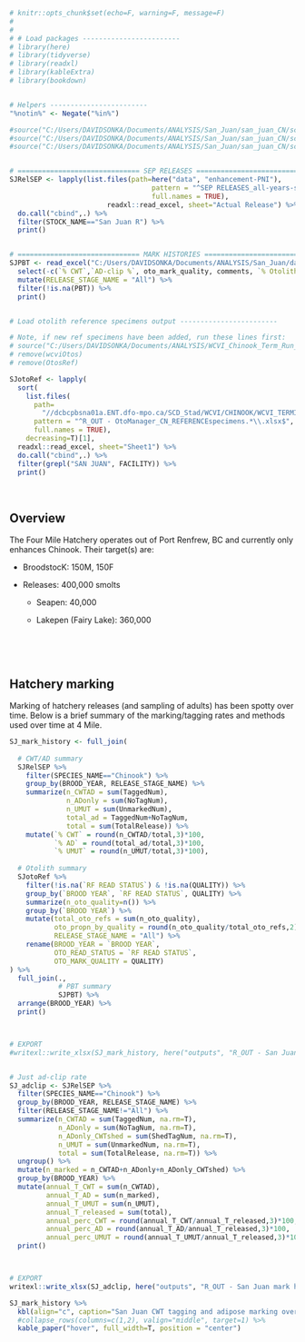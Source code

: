 

```r
# knitr::opts_chunk$set(echo=F, warning=F, message=F)
# 
# 
# # Load packages ------------------------
# library(here)
# library(tidyverse)
# library(readxl)
# library(kableExtra)
# library(bookdown)


# Helpers ------------------------
"%notin%" <- Negate("%in%")

#source("C:/Users/DAVIDSONKA/Documents/ANALYSIS/San_Juan/san_juan_CN/scripts/functions/getExtractorData.R", local = knitr::knit_global())
#source("C:/Users/DAVIDSONKA/Documents/ANALYSIS/San_Juan/san_juan_CN/scripts/functions/getMrpPadsData.R", local = knitr::knit_global())
#source("C:/Users/DAVIDSONKA/Documents/ANALYSIS/San_Juan/san_juan_CN/scripts/functions/getNusedsData.R", local = knitr::knit_global())


# ============================== SEP RELEASES ==============================
SJRelSEP <- lapply(list.files(path=here("data", "enhancement-PNI"),
                                   pattern = "^SEP RELEASES_all-years-spp.*\\.xlsx$",
                                   full.names = TRUE), 
                        readxl::read_excel, sheet="Actual Release") %>% 
  do.call("cbind",.) %>%
  filter(STOCK_NAME=="San Juan R") %>%
  print()


# ============================== MARK HISTORIES ==============================
SJPBT <- read_excel("C:/Users/DAVIDSONKA/Documents/ANALYSIS/San_Juan/data/enhancement-PNI/4Mile_mark_history.xlsx", sheet="Sheet1") %>%
  select(-c(`% CWT`,`AD-clip %`, oto_mark_quality, comments, `% Otolith`)) %>% 
  mutate(RELEASE_STAGE_NAME = "All") %>% 
  filter(!is.na(PBT)) %>%
  print()


# Load otolith reference specimens output ------------------------

# Note, if new ref specimens have been added, run these lines first:
# source("C:/Users/DAVIDSONKA/Documents/ANALYSIS/WCVI_Chinook_Term_Run_Recon/WCVI_CN_TermRunRecon/scripts/misc-helpers/OtoCompile.R")
# remove(wcviOtos)
# remove(OtosRef)

SJotoRef <- lapply(
  sort(
    list.files(
      path=
        "//dcbcpbsna01a.ENT.dfo-mpo.ca/SCD_Stad/WCVI/CHINOOK/WCVI_TERMINAL_RUN/Annual_data_summaries_for_RunRecons/OtoCompile_base-files/ReferenceSpecimens/Export/",
      pattern = "^R_OUT - OtoManager_CN_REFERENCEspecimens.*\\.xlsx$",
      full.names = TRUE), 
    decreasing=T)[1], 
  readxl::read_excel, sheet="Sheet1") %>% 
  do.call("cbind",.) %>%
  filter(grepl("SAN JUAN", FACILITY)) %>%
  print()
```

<br>

## **Overview** 

The Four Mile Hatchery operates out of Port Renfrew, BC and currently only enhances Chinook. Their target(s) are: 

* BroodstocK: 150M, 150F

* Releases: 400,000 smolts

  + Seapen: 40,000
  
  + Lakepen (Fairy Lake): 360,000

<br>

<br>

## **Hatchery marking**

Marking of hatchery releases (and sampling of adults) has been spotty over time. Below is a brief summary of the marking/tagging rates and methods used over time at 4 Mile.

```r
SJ_mark_history <- full_join(
  
  # CWT/AD summary
  SJRelSEP %>% 
    filter(SPECIES_NAME=="Chinook") %>% 
    group_by(BROOD_YEAR, RELEASE_STAGE_NAME) %>%
    summarize(n_CWTAD = sum(TaggedNum),
              n_ADonly = sum(NoTagNum),
              n_UMUT = sum(UnmarkedNum),
              total_ad = TaggedNum+NoTagNum,
              total = sum(TotalRelease)) %>% 
    mutate(`% CWT` = round(n_CWTAD/total,3)*100,
           `% AD` = round(total_ad/total,3)*100,
           `% UMUT` = round(n_UMUT/total,3)*100),
  
  # Otolith summary
  SJotoRef %>% 
    filter(!is.na(`RF READ STATUS`) & !is.na(QUALITY)) %>%
    group_by(`BROOD YEAR`, `RF READ STATUS`, QUALITY) %>% 
    summarize(n_oto_quality=n()) %>% 
    group_by(`BROOD YEAR`) %>% 
    mutate(total_oto_refs = sum(n_oto_quality),
           oto_propn_by_quality = round(n_oto_quality/total_oto_refs,2)*100,
           RELEASE_STAGE_NAME = "All") %>% 
    rename(BROOD_YEAR = `BROOD YEAR`,
           OTO_READ_STATUS = `RF READ STATUS`,
           OTO_MARK_QUALITY = QUALITY)
) %>% 
  full_join(.,
            # PBT summary
            SJPBT) %>% 
  arrange(BROOD_YEAR) %>%
  print()



# EXPORT
#writexl::write_xlsx(SJ_mark_history, here("outputs", "R_OUT - San Juan mark history.xlsx"))


# Just ad-clip rate 
SJ_adclip <- SJRelSEP %>% 
  filter(SPECIES_NAME=="Chinook") %>% 
  group_by(BROOD_YEAR, RELEASE_STAGE_NAME) %>%
  filter(RELEASE_STAGE_NAME!="All") %>% 
  summarize(n_CWTAD = sum(TaggedNum, na.rm=T),
            n_ADonly = sum(NoTagNum, na.rm=T),
            n_ADonly_CWTshed = sum(ShedTagNum, na.rm=T),
            n_UMUT = sum(UnmarkedNum, na.rm=T),
            total = sum(TotalRelease, na.rm=T)) %>% 
  ungroup() %>%
  mutate(n_marked = n_CWTAD+n_ADonly+n_ADonly_CWTshed) %>%
  group_by(BROOD_YEAR) %>% 
  mutate(annual_T_CWT = sum(n_CWTAD),
         annual_T_AD = sum(n_marked),
         annual_T_UMUT = sum(n_UMUT),
         annual_T_released = sum(total),
         annual_perc_CWT = round(annual_T_CWT/annual_T_released,3)*100,
         annual_perc_AD = round(annual_T_AD/annual_T_released,3)*100,
         annual_perc_UMUT = round(annual_T_UMUT/annual_T_released,3)*100) %>% 
  print()



# EXPORT
writexl::write_xlsx(SJ_adclip, here("outputs", "R_OUT - San Juan mark history summarized.xlsx"))

```


```r
SJ_mark_history %>%
  kbl(align="c", caption="San Juan CWT tagging and adipose marking over time.") %>%
  #collapse_rows(columns=c(1,2), valign="middle", target=1) %>%
  kable_paper("hover", full_width=T, position = "center")
```